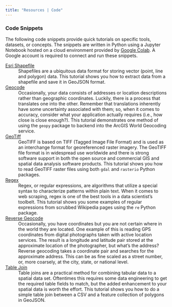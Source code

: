 ```yaml
---
title: "Resources | Code"
---
```


### Code Snippets
The following code snippets provide quick tutorials on specific tools, datasets, or concepts.
The snippets are written in Python using a Jupyter Notebook hosted on a cloud environment provided by [Google Colab](https://colab.research.google.com/).
A Google account is required to connect and run these snippets.


[Esri Shapefile](https://colab.research.google.com/drive/1cpGqlV0KQlqRO6MugpJKc9xsycZ9Iqyb?usp=sharing)
:   Shapefiles are a ubiquitous data format for storing vector (point, line and polygon) data.
    This tutorial shows you how to extract data from a shapefile and save it in GeoJSON format.

[Geocode](https://colab.research.google.com/drive/1YglykEC_S_GXshlqNNZ9MQaQg02qRZ8D?usp=sharing)
:   Occasionally, your data consists of addresses or location descriptions rather than geographic coordinates.
    Luckily, there is a process that translates one into the other.
    Remember that translations inherently have some uncertainty associated with them; so, when it comes to accuracy, consider what your application actually requires (i.e., how close is close enough?).
    This tutorial demonstrates one method of using the `geopy` package to backend into the ArcGIS World Geocoding service.

[GeoTiff](https://colab.research.google.com/drive/1JjcfIEMJzl90cD49REsHELyUzXgSeJ8d?usp=sharing)
:   GeoTIFF is based on TIFF (Tagged Image File Format) and is used as an interchange format for georeferenced raster imagery.
    The GeoTIFF file format is in widespread use worldwide and there is strong software support in both the open source and commercial GIS and spatial data analysis software products.
    This tutorial shows you how to read GeoTIFF raster files using both `gdal` and `rasterio` Python packages.

[Regex](https://colab.research.google.com/drive/1BkAjz5rR-KTMDvjahNtksdqZxODKCSi7?usp=sharing)
:   Regex, or regular expressions, are algorithms that utilize a special syntax to characterize patterns within plain text.
    When it comes to web scraping, regex is one of the best tools in a data scientist's toolbelt.
    This tutorial shows you some examples of regular expressions from scrubbed Wikipedia pages using the `re` Python package.

[Reverse Geocode](https://colab.research.google.com/drive/1FvuCSyz6HKVXS0nZjAPJIxtACyH2NTt7?usp=sharing)
:   Occasionally, you have coordinates but you are not certain where in the world they are located.
    One example of this is reading GPS coordinates from digital photographs taken with active location services.
    The result is a longitude and latitude pair stored at the approximate location of the photographer, but what's the address?
    Reverse geocoding takes a coordinate pair and searches for the approximate address.
    This can be as fine scaled as a street number, or, more coarsely, at the city, state, or national level.

[Table Join](https://colab.research.google.com/drive/1GZlA45aSjI6hO4rD7cgkNv5PuiVZgB2k?usp=sharing)
:   Table joins are a practical method for combining tabular data to a spatial data set.
    Oftentimes this requires some data engineering to get the required table fields to match, but the added enhancement to your spatial data is worth the effort.
    This tutorial shows you how to do a simple table join between a CSV and a feature collection of polygons in GeoJSON.
